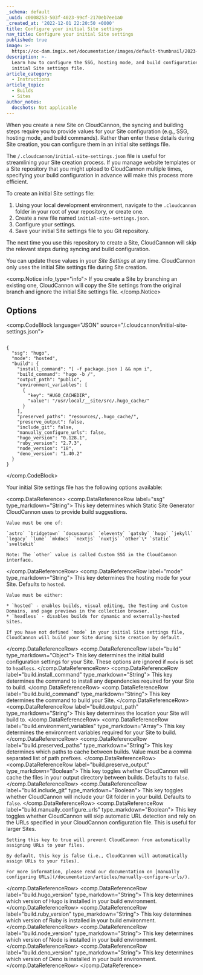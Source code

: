 ```yaml
---
_schema: default
_uuid: c0008253-503f-4023-99cf-2170eb7ee1a0
_created_at: '2022-12-01 22:20:50 +0000'
title: Configure your initial Site settings
nav_title: Configure your initial Site settings
published: true
image: >-
  https://cc-dam.imgix.net/documentation/images/default-thumbnail/2023-Q4/CloudCannon-Documentation-Thumbnail.png
description: >-
  Learn how to configure the SSG, hosting mode, and build configuration in an
  initial Site settings file.
article_category:
  - Instructions
article_topic:
  - Builds
  - Sites
author_notes:
  docshots: Not applicable
---
```

When you create a new Site on CloudCannon, the syncing and building steps require you to provide values for your Site configuration (e.g., SSG, hosting mode, and build commands). Rather than enter these details during Site creation, you can configure them in an initial site settings file.

The `/.cloudcannon/initial-site-settings.json` file is useful for streamlining your Site creation process. If you manage website templates or a Site repository that you might upload to CloudCannon multiple times, specifying your build configuration in advance will make this process more efficient.

To create an initial Site settings file:

1. Using your local development environment, navigate to the `.cloudcannon` folder in your root of your repository, or create one.
2. Create a new file named `initial-site-settings.json`.
3. Configure your settings.
4. Save your initial Site settings file to you Git repository.

The next time you use this repository to create a Site, CloudCannon will skip the relevant steps during syncing and build configuration.

You can update these values in your *Site Settings* at any time. CloudCannon only uses the initial Site settings file during Site creation.

<comp.Notice info_type="info">
  If you create a Site by branching an existing one, CloudCannon will copy the Site settings from the original branch and ignore the initial Site settings file.
</comp.Notice>

## Options

<comp.CodeBlock language="JSON" source="/.cloudcannon/initial-site-settings.json">
``````````

{
  "ssg": "hugo",
  "mode": "hosted",
  "build": {
    "install_command": "[ -f package.json ] && npm i",
    "build_command": "hugo -b /",
    "output_path": "public",
    "environment_variables": [
      {
        "key": "HUGO_CACHEDIR",
        "value": "/usr/local/__site/src/.hugo_cache/"
      }
    ],
    "preserved_paths": "resources/,.hugo_cache/",
    "preserve_output": false,
    "include_git": false,
    "manually_configure_urls": false,
    "hugo_version": "0.128.1",
    "ruby_version": "2.7.3",
    "node_version": "18",
    "deno_version": "1.40.2"
  }
}

``````````
</comp.CodeBlock>

Your initial Site settings file has the following options available:

<comp.DataReference>
  <comp.DataReferenceRow label="ssg" type_markdown="String">
    This key determines which Static Site Generator CloudCannon uses to provide build suggestions.

    Value must be one of:

    `astro` `bridgetown` `docusaurus` `eleventy` `gatsby` `hugo` `jekyll` `legacy` `lume` `mkdocs` `nextjs` `nuxtjs` `other`\* `static` `sveltekit`

    Note: The `other` value is called Custom SSG in the CloudCannon interface.
  </comp.DataReferenceRow>
  <comp.DataReferenceRow label="mode" type_markdown="String">
    This key determines the hosting mode for your Site. Defaults to `hosted`.

    Value must be either:

    * `hosted` - enables builds, visual editing, the Testing and Custom Domains, and page previews in the collection browser.
    * `headless` - disables builds for dynamic and externally-hosted Sites.

    If you have not defined `mode` in your initial Site settings file, CloudCannon will build your Site during Site creation by default.
  </comp.DataReferenceRow>
  <comp.DataReferenceRow label="build" type_markdown="Object">
    This key determines the initial build configuration settings for your Site. These options are ignored if `mode` is set to `headless`.
  </comp.DataReferenceRow>
  <comp.DataReferenceRow label="build.install_command" type_markdown="String">
    This key determines the command to install any dependencies required for your Site to build.
  </comp.DataReferenceRow>
  <comp.DataReferenceRow label="build.build_command" type_markdown="String">
    This key determines the command to build your Site.
  </comp.DataReferenceRow>
  <comp.DataReferenceRow label="build.output_path" type_markdown="String">
    This key determines the location your Site will build to.
  </comp.DataReferenceRow>
  <comp.DataReferenceRow label="build.environment_variables" type_markdown="Array">
    This key determines the environment variables required for your Site to build.
  </comp.DataReferenceRow>
  <comp.DataReferenceRow label="build.preserved_paths" type_markdown="String">
    This key determines which paths to cache between builds. Value must be a comma separated list of path prefixes.
  </comp.DataReferenceRow>
  <comp.DataReferenceRow label="build.preserve_output" type_markdown="Boolean">
    This key toggles whether CloudCannon will cache the files in your output directory between builds. Defaults to `false`.
  </comp.DataReferenceRow>
  <comp.DataReferenceRow label="build.include_git" type_markdown="Boolean">
    This key toggles whether CloudCannon will include your Git folder in your build. Defaults to `false`.
  </comp.DataReferenceRow>
  <comp.DataReferenceRow label="build.manually_configure_urls" type_markdown="Boolean">
    This key toggles whether CloudCannon will skip automatic URL detection and rely on the URLs specified in your CloudCannon configuration file. This is useful for larger Sites.

    Setting this key to true will prevent CloudCannon from automatically assigning URLs to your files.

    By default, this key is false (i.e., CloudCannon will automatically assign URLs to your files).

    For more information, please read our documentation on [manually configuring URLs](/documentation/articles/manually-configure-urls/).
  </comp.DataReferenceRow>
  <comp.DataReferenceRow label="build.hugo_version" type_markdown="String">
    This key determines which version of Hugo is installed in your build environment.
  </comp.DataReferenceRow>
  <comp.DataReferenceRow label="build.ruby_version" type_markdown="String">
    This key determines which version of Ruby is installed in your build environment.
  </comp.DataReferenceRow>
  <comp.DataReferenceRow label="build.node_version" type_markdown="String">
    This key determines which version of Node is installed in your build environment.
  </comp.DataReferenceRow>
  <comp.DataReferenceRow label="build.deno_version" type_markdown="String">
    This key determines which version of Deno is installed in your build environment.
  </comp.DataReferenceRow>
</comp.DataReference>